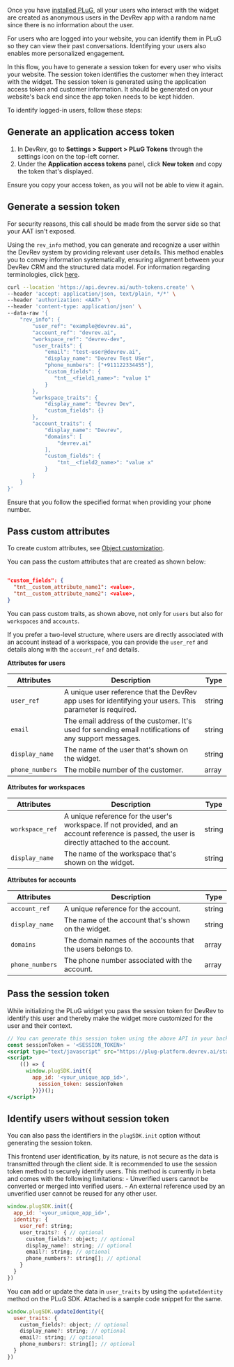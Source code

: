 Once you have [installed PLuG](./installation), all your users who interact with the widget are created as anonymous users in the DevRev app with a random name since there is no information about the user.

For users who are logged into your website, you can identify them in PLuG so they can view their past conversations. Identifying your users also enables more personalized engagement.

In this flow, you have to generate a session token for every user who visits your website. The session token identifies the customer when they interact with the widget. The session token is generated using the application access token and customer information. It should be generated on your website's back end since the app token needs to be kept hidden.

To identify logged-in users, follow these steps:

## Generate an application access token

1. In DevRev, go to **Settings > Support > PLuG Tokens** through the settings icon on the top-left corner.
2. Under the **Application access tokens** panel, click **New token** and copy the token that's displayed.

<Callout intent="note">
Ensure you copy your access token, as you will not be able to view it again.
</Callout>

## Generate a session token

<Callout intent="note">
For security reasons, this call should be made from the server side so that your AAT isn't exposed.
</Callout>

Using the `rev_info` method, you can generate and recognize a user within the DevRev system by providing relevant user details. This method enables you to convey information systematically, ensuring alignment between your DevRev CRM and the structured data model. For information regarding terminologies, click [here](https://devrev.ai/docs/product/grow).

```bash
curl --location 'https://api.devrev.ai/auth-tokens.create' \
--header 'accept: application/json, text/plain, */*' \
--header 'authorization: <AAT>' \
--header 'content-type: application/json' \
--data-raw '{
    "rev_info": {
        "user_ref": "example@devrev.ai",
        "account_ref": "devrev.ai",
        "workspace_ref": "devrev-dev",
        "user_traits": {
            "email": "test-user@devrev.ai",
            "display_name": "Devrev Test USer",
            "phone_numbers": ["+911122334455"],
            "custom_fields": {
               "tnt__<field1_name>": "value 1"
            }
        },
        "workspace_traits": {
            "display_name": "Devrev Dev",
            "custom_fields": {}
        },
        "account_traits": {
            "display_name": "Devrev",
            "domains": [
                "devrev.ai"
            ],
            "custom_fields": {
                "tnt__<field2_name>": "value x"
            }
        }
    }
}'
 ```

<Callout intent="note">
Ensure that you follow the specified format when providing your phone number.
</Callout>

## Pass custom attributes

To create custom attributes, see [Object customization](https://developer.devrev.ai/beta/guides/object-customization).

You can pass the custom attributes that are created as shown below:
```json

"custom_fields": {
  "tnt__custom_attribute_name1": <value>,
  "tnt__custom_attribute_name2": <value>,
}
 ```

You can pass custom traits, as shown above, not only for `users` but also for `workspaces` and `accounts`.

If you prefer a two-level structure, where users are directly associated with an account instead of a workspace, you can provide the `user_ref` and details along with the `account_ref` and details.

**Attributes for users**

|Attributes   |Description   |Type   |
|---|---|---|
|`user_ref`   |A unique user reference that the DevRev app uses for identifying your users. This parameter is required.   |string   |
|`email`   |The email address of the customer. It's used for sending email notifications of any support messages.   |string   |
|`display_name`   |The name of the user that's shown on the widget.   |string   |
|`phone_numbers`   |The mobile number of the customer.   |array   |

**Attributes for workspaces**

|Attributes   |Description   |Type   |
|---|---|---|
|`workspace_ref`   |A unique reference for the user's workspace. If not provided, and an account reference is passed, the user is directly attached to the account.   |string   |
|`display_name`   |The name of the workspace that's shown on the widget.   |string   |

**Attributes for accounts**

|Attributes   |Description   |Type   |
|---|---|---|
|`account_ref`   |A unique reference for the account.    |string   |
|`display_name`    | The name of the account that's shown on the widget.    |string   |
|`domains`   |The domain names of the accounts that the users belongs to.   |array   |
| `phone_numbers`    |The phone number associated with the account.   |array   |

## Pass the session token

While initializing the PLuG widget you pass the session token for DevRev to identify this user and thereby make the widget more customized for the user and their context.

```jsx
// You can generate this session token using the above API in your backend
const sessionToken = '<SESSION_TOKEN>'
<script type="text/javascript" src="https://plug-platform.devrev.ai/static/plug.js"></script>
<script>
    (() => {
      window.plugSDK.init({
        app_id: '<your_unique_app_id>',
          session_token: sessionToken
        })})();
</script>
```

## Identify users without session token

You can also pass the identifiers in the `plugSDK.init` option without generating the session token.

<Callout intent="note">
This frontend user identification, by its nature, is not secure as the data is transmitted through the client side. It is recommended to use the session token method to securely identify users.
</Callout>

<Callout intent="warning">
This method is currently in beta and comes with the following limitations:
- Unverified users cannot be converted or merged into verified users.
- An external reference used by an unverified user cannot be reused for any other user.
</Callout>

```jsx
window.plugSDK.init({
  app_id: '<your_unique_app_id>',
  identity: {
    user_ref: string;
    user_traits?: { // optional
      custom_fields?: object; // optional
      display_name?: string; // optional
      email?: string; // optional
      phone_numbers?: string[]; // optional
    }
  }
})
```

You can add or update the data in `user_traits` by using the `updateIdentity` method on the PLuG SDK. Attached is a sample code snippet for the same. 

```jsx
window.plugSDK.updateIdentity({
  user_traits: {
    custom_fields?: object; // optional
    display_name?: string; // optional
    email?: string; // optional
    phone_numbers?: string[]; // optional
  }
})
```

